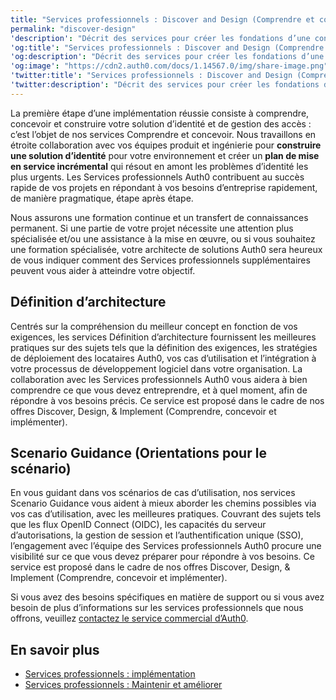 ```yaml
---
title: "Services professionnels : Discover and Design (Comprendre et concevoir)"
permalink: "discover-design"
'description': "Décrit des services pour créer les fondations d’une configuration pour l’architecture de votre plateforme Auth0."
'og:title': "Services professionnels : Discover and Design (Comprendre et concevoir)"
'og:description': "Décrit des services pour créer les fondations d’une configuration pour l’architecture de votre plateforme Auth0."
'og:image': "https://cdn2.auth0.com/docs/1.14567.0/img/share-image.png"
'twitter:title': "Services professionnels : Discover and Design (Comprendre et concevoir)"
'twitter:description': "Décrit des services pour créer les fondations d’une configuration pour l’architecture de votre plateforme Auth0."
---
```


La première étape d’une implémentation réussie consiste à comprendre, concevoir et construire votre solution d’identité et de gestion des accès : c’est l’objet de nos services Comprendre et concevoir. Nous travaillons en étroite collaboration avec vos équipes produit et ingénierie pour **construire une solution d’identité** pour votre environnement et créer un **plan de mise en service incrémental** qui résout en amont les problèmes d’identité les plus urgents. Les Services professionnels Auth0 contribuent au succès rapide de vos projets en répondant à vos besoins d’entreprise rapidement, de manière pragmatique, étape après étape.

<Callout icon="file-lines" color="#0EA5E9" iconType="regular">

Nous assurons une formation continue et un transfert de connaissances permanent. Si une partie de votre projet nécessite une attention plus spécialisée et/ou une assistance à la mise en œuvre, ou si vous souhaitez une formation spécialisée, votre architecte de solutions Auth0 sera heureux de vous indiquer comment des Services professionnels supplémentaires peuvent vous aider à atteindre votre objectif.

</Callout>

## Définition d’architecture

Centrés sur la compréhension du meilleur concept en fonction de vos exigences, les services Définition d’architecture fournissent les meilleures pratiques sur des sujets tels que la définition des exigences, les stratégies de déploiement des locataires Auth0, vos cas d’utilisation et l’intégration à votre processus de développement logiciel dans votre organisation. La collaboration avec les Services professionnels Auth0 vous aidera à bien comprendre ce que vous devez entreprendre, et à quel moment, afin de répondre à vos besoins précis. Ce service est proposé dans le cadre de nos offres Discover, Design, & Implement (Comprendre, concevoir et implémenter).

## Scenario Guidance (Orientations pour le scénario)

En vous guidant dans vos scénarios de cas d’utilisation, nos services Scenario Guidance vous aident à mieux aborder les chemins possibles via vos cas d’utilisation, avec les meilleures pratiques. Couvrant des sujets tels que les flux <Tooltip href="/docs/docs/fr-ca/glossary?term=openid" tip="OpenID
Norme ouverte d’authentification qui permet aux applications de vérifier l’identité des utilisateurs sans avoir à collecter leurs informations de connexion." cta="Voir le glossaire">OpenID</Tooltip> Connect (OIDC), les capacités du serveur d’autorisations, la gestion de session et l’authentification unique (<Tooltip href="/docs/docs/fr-ca/glossary?term=single-sign-on" tip="Authentification unique (SSO)
Service qui, après qu’un utilisateur se soit connecté à une application, le connecte automatiquement à d’autres applications." cta="Voir le glossaire">SSO</Tooltip>), l’engagement avec l’équipe des Services professionnels Auth0 procure une visibilité sur ce que vous devez préparer pour répondre à vos besoins. Ce service est proposé dans le cadre de nos offres Discover, Design, & Implement (Comprendre, concevoir et implémenter).

Si vous avez des besoins spécifiques en matière de support ou si vous avez besoin de plus d’informations sur les services professionnels que nous offrons, veuillez [contactez le service commercial d’Auth0](https://auth0.com/contact-us).

## En savoir plus

* [Services professionnels : implémentation](/docs/fr-ca/get-started/professional-services/implement)
* [Services professionnels : Maintenir et améliorer](/docs/fr-ca/get-started/professional-services/maintain-improve)
